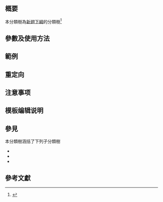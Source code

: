 {{NoteTA
|G1 = MediaWiki
|G2 = LS
}}
{{Documentation subpage}}
<!-- 在本行下編輯模板說明 -->
== 概要 ==
本分類樹為[[新翅下綱]]的分類樹<ref name=wipfler>{{Cite journal|title=Evolutionary history of Polyneoptera and its implications for our understanding of early winged insects|url=https://www.pnas.org/content/pnas/116/8/3024/F1.large.jpg|last=Wipfler|first=Benjamin|last2=Letsch|first2=Harald|date=2019-01-14|journal=Proceedings of the National Academy of Sciences|issue=8|volume=116|pages=201817794|language=en|last3=Frandsen|first3=Paul B.|last4=Kapli|first4=Paschalia|last5=Mayer|first5=Christoph|last6=Bartel|first6=Daniela|last7=Buckley|first7=Thomas R.|last8=Donath|first8=Alexander|last9=Edgerly-Rooks|first9=Janice S.}}</ref>

== 參數及使用方法 ==

== 範例 ==
{{Clade Neoptera}}
== 重定向 ==

== 注意事项 ==

== 模板编辑说明 ==

== 參見 ==
本分類樹涵括了下列子分類樹
* {{tl|Clade Polyneoptera}}
* {{tl|Clade Acercaria}}
* {{tl|Clade Holometabola}}
==參考文獻==
{{Reflist}}
<includeonly>{{Sandbox other||
<!-- 本行下加入模板的分類 -->

}}</includeonly>